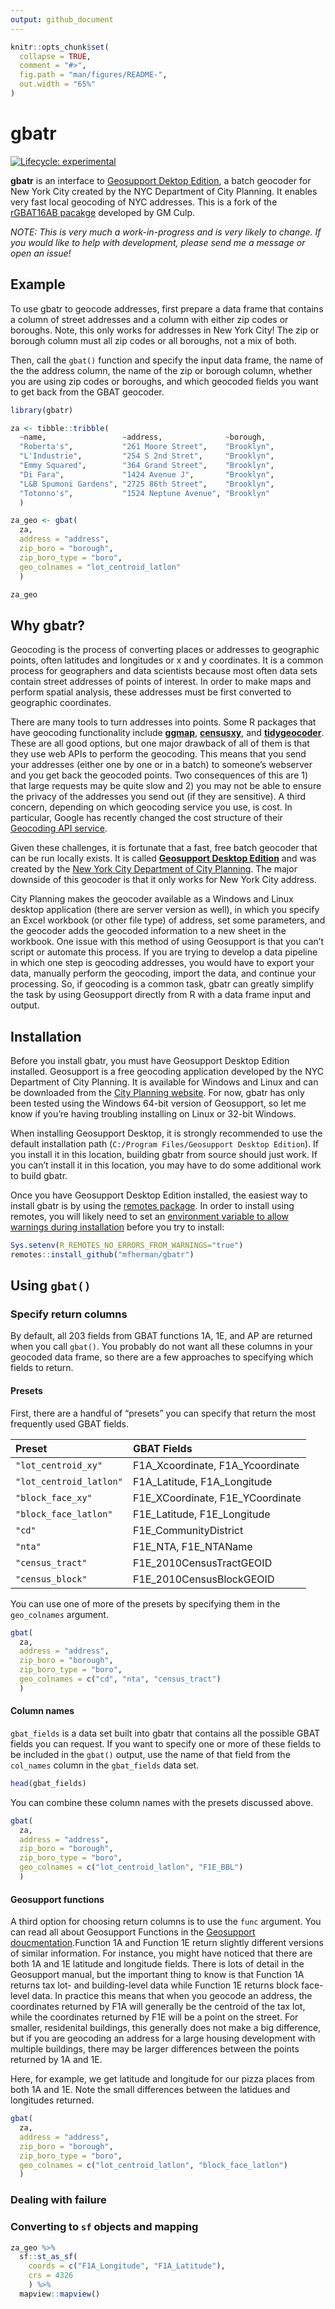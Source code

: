 ---
output: github_document
---

<!-- README.md is generated from README.Rmd. Please edit that file -->

```{r, include = FALSE}
knitr::opts_chunk$set(
  collapse = TRUE,
  comment = "#>",
  fig.path = "man/figures/README-",
  out.width = "65%"
)
```

# gbatr

<!-- badges: start -->
[![Lifecycle: experimental](https://img.shields.io/badge/lifecycle-experimental-orange.svg)](https://www.tidyverse.org/lifecycle/#experimental)
<!-- badges: end -->

**gbatr** is an interface to [Geosupport Dektop Edition](https://www1.nyc.gov/site/planning/data-maps/open-data/dwn-gde-home.page), a batch geocoder for New York City created by the NYC Department of City Planning. It enables very fast local geocoding of NYC addresses. This is a fork of the [rGBAT16AB pacakge](https://github.com/gmculp/rGBAT16AB) developed by GM Culp.

*NOTE: This is very much a work-in-progress and is very likely to change. If you would like to help with development, please send me a message or open an issue!*

## Example

To use gbatr to geocode addresses, first prepare a data frame that contains a column of street addresses and a column with either zip codes or boroughs. Note, this only works for addresses in New York City! The zip or borough column must all zip codes or all boroughs, not a mix of both.

Then, call the `gbat()` function and specify the input data frame, the name of the the address column, the name of the zip or borough column, whether you are using zip codes or boroughs, and which geocoded fields you want to get back from the GBAT geocoder. 

```{r}
library(gbatr)

za <- tibble::tribble(
  ~name,                 ~address,              ~borough,
  "Roberta's",           "261 Moore Street",    "Brooklyn",
  "L'Industrie",         "254 S 2nd Stret",     "Brooklyn",
  "Emmy Squared",        "364 Grand Street",    "Brooklyn",
  "Di Fara",             "1424 Avenue J",       "Brooklyn",
  "L&B Spumoni Gardens", "2725 86th Street",    "Brooklyn",
  "Totonno's",           "1524 Neptune Avenue", "Brooklyn"
  )

za_geo <- gbat(
  za,
  address = "address",
  zip_boro = "borough",
  zip_boro_type = "boro",
  geo_colnames = "lot_centroid_latlon"
  )

za_geo
```

## Why gbatr?

Geocoding is the process of converting places or addresses to geographic points, often latitudes and longitudes or x and y coordinates. It is a common process for geographers and data scientists because most often data sets contain street addresses of points of interest. In order to make maps and perform spatial analysis, these addresses must be first converted to geographic coordinates.

There are many tools to turn addresses into points. Some R packages that have geocoding functionality include [**ggmap**](https://github.com/dkahle/ggmap), [**censusxy**](https://slu-opengis.github.io/censusxy/index.html), and [**tidygeocoder**](https://jessecambon.github.io/tidygeocoder/). These are all good options, but one major drawback of all of them is that they use web APIs to perform the geocoding. This means that you send your addresses (either one by one or in a batch) to someone's webserver and you get back the geocoded points. Two consequences of this are 1) that large requests may be quite slow and 2) you may not be able to ensure the privacy of the addresses you send out (if they are sensitive). A third concern, depending on which geocoding service you use, is cost. In particular, Google has recently changed the cost structure of their [Geocoding API service](https://developers.google.com/maps/documentation/geocoding/usage-and-billing).

Given these challenges, it is fortunate that a fast, free batch geocoder that can be run locally exists. It is called [**Geosupport Desktop Edition**](https://www1.nyc.gov/site/planning/data-maps/open-data/dwn-gde-home.page) and was created by the [New York City Department of City Planning](https://www1.nyc.gov/site/planning/index.page). The major downside of this geocoder is that it only works for New York City address.

City Planning makes the geocoder available as a Windows and Linux desktop application (there are server version as well), in which you specify an Excel workbook (or other file type) of address, set some parameters, and the geocoder adds the geocoded information to a new sheet in the workbook. One issue with this method of using Geosupport is that you can't script or automate this process. If you are trying to develop a data pipeline in which one step is geocoding addresses, you would have to export your data, manually perform the geocoding, import the data, and continue your processing. So, if geocoding is a common task, gbatr can greatly simplify the task by using Geosupport directly from R with a data frame input and output.

## Installation

Before you install gbatr, you must have Geosupport Desktop Edition installed. Geosupport is a free geocoding application developed by the NYC Department of City Planning. It is available for Windows and Linux and can be downloaded from the [City Planning website](https://www1.nyc.gov/site/planning/data-maps/open-data/dwn-gde-home.page). For now, gbatr has only been tested using the Windows 64-bit version of Geosupport, so let me know if you're having troubling installing on Linux or 32-bit Windows.

When installing Geosupport Desktop, it is strongly recommended to use the default installation path (`C:/Program Files/Geosupport Desktop Edition`). If you install it in this location, building gbatr from source should just work. If you can't install it in this location, you may have to do some additional work to build gbatr.

Once you have Geosupport Desktop Edition installed, the easiest way to install gbatr is by using the [remotes package](https://remotes.r-lib.org/). In order to install using remotes, you will likely need to set an [environment variable to allow warnings during installation](https://github.com/r-lib/remotes#environment-variables) before you try to install:

```{r eval=FALSE}
Sys.setenv(R_REMOTES_NO_ERRORS_FROM_WARNINGS="true")
remotes::install_github("mfherman/gbatr")
```

## Using `gbat()`

### Specify return columns

By default, all 203 fields from GBAT functions 1A, 1E, and AP are returned when you call `gbat()`. You probably do not want all these columns in your geocoded data frame, so there are a few approaches to specifying which fields to return. 

#### Presets

First, there are a handful of "presets" you can specify that return the most frequently used GBAT fields. 

| Preset                   | GBAT Fields                      |
|:-------------------------|:---------------------------------|
| `"lot_centroid_xy"`      | F1A_Xcoordinate, F1A_Ycoordinate |
| `"lot_centroid_latlon"`  | F1A_Latitude, F1A_Longitude      |
| `"block_face_xy"`        | F1E_XCoordinate, F1E_YCoordinate |
| `"block_face_latlon"`    | F1E_Latitude, F1E_Longitude      |
| `"cd"`                   | F1E_CommunityDistrict            |
| `"nta"`                  | F1E_NTA, F1E_NTAName             |
| `"census_tract"`         | F1E_2010CensusTractGEOID         |
| `"census_block"`         | F1E_2010CensusBlockGEOID         |

You can use one of more of the presets by specifying them in the `geo_colnames` argument.

```{r}
gbat(
  za,
  address = "address",
  zip_boro = "borough",
  zip_boro_type = "boro",
  geo_colnames = c("cd", "nta", "census_tract")
  )
```

#### Column names

`gbat_fields` is a data set built into gbatr that contains all the possible GBAT fields you can request. If you want to specify one or more of these fields to be included in the `gbat()` output, use the name of that field from the `col_names` column in the `gbat_fields` data set.

```{r}
head(gbat_fields)
```

You can combine these column names with the presets discussed above.

```{r}
gbat(
  za,
  address = "address",
  zip_boro = "borough",
  zip_boro_type = "boro",
  geo_colnames = c("lot_centroid_latlon", "F1E_BBL")
  )
```

#### Geosupport functions 

A third option for choosing return columns is to use the `func` argument. You can read all about Geosupport Functions in the [Geosupport doucmentation](https://nycplanning.github.io/Geosupport-UPG/appendices/appendix01/#introduction).Function 1A and Function 1E return slightly different versions of similar information. For instance, you might have noticed that there are both 1A and 1E latitude and longitude fields. There is lots of detail in the Geosupport manual, but the important thing to know is that Function 1A returns tax lot- and building-level data while Function 1E returns block face-level data. In practice this means that when you geocode an address, the coordinates returned by F1A will generally be the centroid of the tax lot, while the coordinates returned by F1E will be a point on the street. For smaller, residenital buildings, this generally does not make a big difference, but if you are geocoding an address for a large housing development with multiple buildings, there may be larger differences between the points returned by 1A and 1E.

Here, for example, we get latitude and longitude for our pizza places from both 1A and 1E. Note the small differences between the latidues and longitudes returned.

```{r}
gbat(
  za,
  address = "address",
  zip_boro = "borough",
  zip_boro_type = "boro",
  geo_colnames = c("lot_centroid_latlon", "block_face_latlon")
  )
```

### Dealing with failure

### Converting to `sf` objects and mapping

```{r, eval=FALSE}
za_geo %>%
  sf::st_as_sf(
    coords = c("F1A_Longitude", "F1A_Latitude"),
    crs = 4326
    ) %>%
  mapview::mapview()
```





